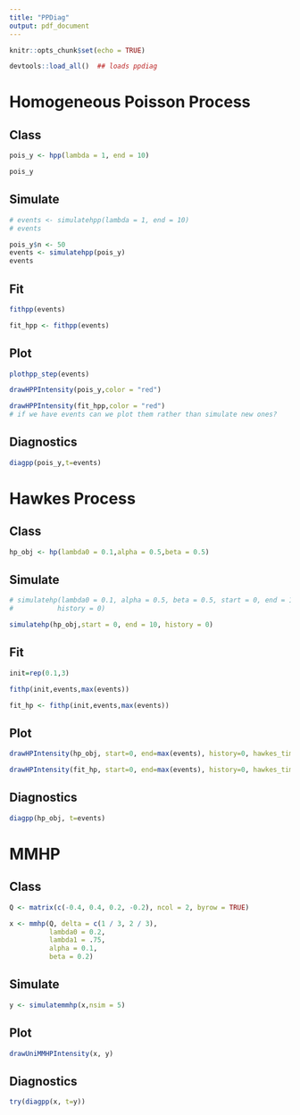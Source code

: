 ```yaml
---
title: "PPDiag"
output: pdf_document
---
```

  
```r
knitr::opts_chunk$set(echo = TRUE)
```



```r
devtools::load_all()  ## loads ppdiag
```

# Homogeneous Poisson Process

## Class
```r
pois_y <- hpp(lambda = 1, end = 10)

pois_y
```


## Simulate
```r
# events <- simulatehpp(lambda = 1, end = 10)
# events

pois_y$n <- 50
events <- simulatehpp(pois_y)
events
```

## Fit
```r

fithpp(events)

fit_hpp <- fithpp(events)

```

## Plot
```r
plothpp_step(events)
```


```r
drawHPPIntensity(pois_y,color = "red")

drawHPPIntensity(fit_hpp,color = "red")
# if we have events can we plot them rather than simulate new ones?
```

## Diagnostics
```r
diagpp(pois_y,t=events)
```



# Hawkes Process

## Class
```r
hp_obj <- hp(lambda0 = 0.1,alpha = 0.5,beta = 0.5)
```

## Simulate
```r
# simulatehp(lambda0 = 0.1, alpha = 0.5, beta = 0.5, start = 0, end = 10,
#           history = 0)

simulatehp(hp_obj,start = 0, end = 10, history = 0)
```

## Fit
```r
init=rep(0.1,3)

fithp(init,events,max(events))

fit_hp <- fithp(init,events,max(events))
```

## Plot
```r
drawHPIntensity(hp_obj, start=0, end=max(events), history=0, hawkes_time=events)

drawHPIntensity(fit_hp, start=0, end=max(events), history=0, hawkes_time=events)
```

## Diagnostics
```r
diagpp(hp_obj, t=events)
```



# MMHP
## Class
```r
Q <- matrix(c(-0.4, 0.4, 0.2, -0.2), ncol = 2, byrow = TRUE)

x <- mmhp(Q, delta = c(1 / 3, 2 / 3), 
          lambda0 = 0.2,
          lambda1 = .75,
          alpha = 0.1,
          beta = 0.2)
```

## Simulate
```r
y <- simulatemmhp(x,nsim = 5)
```

## Plot
```r
drawUniMMHPIntensity(x, y)
```

## Diagnostics
```r
try(diagpp(x, t=y))
```
